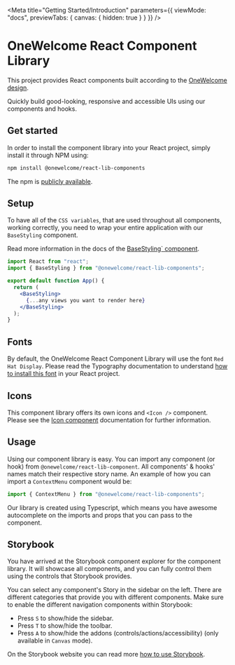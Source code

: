 
<Meta
  title="Getting Started/Introduction"
  parameters={{
    viewMode: "docs",
    previewTabs: {
      canvas: { hidden: true }
    }
  }}
/>

# OneWelcome React Component Library

This project provides React components built according to the [OneWelcome design](https://xd.adobe.com/view/1f7161d7-5ade-4e54-bb3d-6e4aa3a1d1a0-4a22/grid/).

Quickly build good-looking, responsive and accessible UIs using our components and hooks.

## Get started

In order to install the component library into your React project, simply install it through NPM using:

```bash
npm install @onewelcome/react-lib-components
```

The npm is [publicly available](https://www.npmjs.com/package/@onewelcome/react-lib-components).

## Setup

To have all of the `CSS variables`, that are used throughout all components, working correctly, you need to wrap your entire application with our `BaseStyling` component.

Read more information in the docs of the [BaseStyling` component](/docs/components-layout-basestyling--page).

```jsx
import React from "react";
import { BaseStyling } from "@onewelcome/react-lib-components";

export default function App() {
  return (
    <BaseStyling>
      {...any views you want to render here}
    </BaseStyling>
  );
}
```

## Fonts

By default, the OneWelcome React Component Library will use the font `Red Hat Display`. Please read the Typography documentation to understand [how to install this font](/docs/components-data-display-typography--typography) in your React project.

## Icons

This component library offers its own icons and `<Icon />` component. Please see the [Icon component](/docs/components-data-display-icon--icon) documentation for further information.

## Usage

Using our component library is easy. You can import any component (or hook) from `@onewelcome/react-lib-component`. All components' & hooks' names match their respective story name. An example of how you can import a `ContextMenu` component would be:

```jsx
import { ContextMenu } from "@onewelcome/react-lib-components";
```

Our library is created using Typescript, which means you have awesome autocomplete on the imports and props that you can pass to the component.

## Storybook

You have arrived at the Storybook component explorer for the component library. It will showcase all components, and you can fully control them using the controls that Storybook provides.

You can select any component's Story in the sidebar on the left. There are different categories that provide you with different components.
Make sure to enable the different navigation components within Storybook:

- Press `S` to show/hide the sidebar.
- Press `T` to show/hide the toolbar.
- Press `A` to show/hide the addons (controls/actions/accessibility) (only available in `Canvas` mode).

On the Storybook website you can read more [how to use Storybook](https://storybook.js.org/docs/react/get-started/browse-stories).
